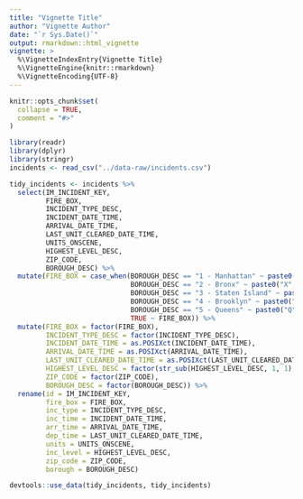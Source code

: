 ```yaml
---
title: "Vignette Title"
author: "Vignette Author"
date: "`r Sys.Date()`"
output: rmarkdown::html_vignette
vignette: >
  %\VignetteIndexEntry{Vignette Title}
  %\VignetteEngine{knitr::rmarkdown}
  %\VignetteEncoding{UTF-8}
---
```


```r
knitr::opts_chunk$set(
  collapse = TRUE,
  comment = "#>"
)
```

```r
library(readr)
library(dplyr)
library(stringr)
incidents <- read_csv("../data-raw/incidents.csv")

tidy_incidents <- incidents %>%
  select(IM_INCIDENT_KEY,
         FIRE_BOX,
         INCIDENT_TYPE_DESC,
         INCIDENT_DATE_TIME,
         ARRIVAL_DATE_TIME,
         LAST_UNIT_CLEARED_DATE_TIME,
         UNITS_ONSCENE,
         HIGHEST_LEVEL_DESC,
         ZIP_CODE,
         BOROUGH_DESC) %>%
  mutate(FIRE_BOX = case_when(BOROUGH_DESC == "1 - Manhattan" ~ paste0("M", FIRE_BOX),
                              BOROUGH_DESC == "2 - Bronx" ~ paste0("X", FIRE_BOX),
                              BOROUGH_DESC == "3 - Staten Island" ~ paste0("R", FIRE_BOX),
                              BOROUGH_DESC == "4 - Brooklyn" ~ paste0("B", FIRE_BOX),
                              BOROUGH_DESC == "5 - Queens" ~ paste0("Q", FIRE_BOX),
                              TRUE ~ FIRE_BOX)) %>%
  mutate(FIRE_BOX = factor(FIRE_BOX),
         INCIDENT_TYPE_DESC = factor(INCIDENT_TYPE_DESC),
         INCIDENT_DATE_TIME = as.POSIXct(INCIDENT_DATE_TIME),
         ARRIVAL_DATE_TIME = as.POSIXct(ARRIVAL_DATE_TIME),
         LAST_UNIT_CLEARED_DATE_TIME = as.POSIXct(LAST_UNIT_CLEARED_DATE_TIME),
         HIGHEST_LEVEL_DESC = factor(str_sub(HIGHEST_LEVEL_DESC, 1, 1), ordered = TRUE),
         ZIP_CODE = factor(ZIP_CODE),
         BOROUGH_DESC = factor(BOROUGH_DESC)) %>%
  rename(id = IM_INCIDENT_KEY,
         fire_box = FIRE_BOX,
         inc_type = INCIDENT_TYPE_DESC,
         inc_time = INCIDENT_DATE_TIME,
         arr_time = ARRIVAL_DATE_TIME,
         dep_time = LAST_UNIT_CLEARED_DATE_TIME,
         units = UNITS_ONSCENE,
         inc_level = HIGHEST_LEVEL_DESC,
         zip_code = ZIP_CODE,
         borough = BOROUGH_DESC)

devtools::use_data(tidy_incidents, tidy_incidents)
```

